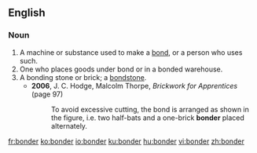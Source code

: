 {{also|bönder}}
==English==

===Noun===
{{en-noun}}

# A machine or substance used to make a [[bond]], or a person who uses such.
# One who places goods under bond or in a bonded warehouse.
# A bonding stone or brick; a [[bondstone]].
#* '''2006''', J. C. Hodge, ‎Malcolm Thorpe, ''Brickwork for Apprentices'' (page 97)
#*: To avoid excessive cutting, the bond is arranged as shown in the figure, i.e. two half-bats and a one-brick '''bonder''' placed alternately.

[[fr:bonder]]
[[ko:bonder]]
[[io:bonder]]
[[ku:bonder]]
[[hu:bonder]]
[[vi:bonder]]
[[zh:bonder]]